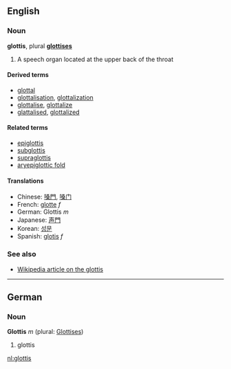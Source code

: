 ==English==
===Noun===
'''glottis''', plural '''[[glottises]]'''

<!-- this def is terrible - please replace! -->
# A speech organ located at the upper back of the throat

====Derived terms====
*[[glottal]]
*[[glottalisation]], [[glottalization]]
*[[glottalise]], [[glottalize]]
*[[glattalised]], [[glottalized]]

====Related terms====
*[[epiglottis]]
*[[subglottis]]
*[[supraglottis]]
*[[aryepiglottic fold]]

====Translations====
*Chinese: [[嗓門]], [[嗓门]]
*French: [[glotte]] ''f''
*German: Glottis ''m''
*Japanese: [[声門]]
*Korean: [[성문]]
*Spanish: [[glotis]] ''f''

===See also===
*[[w:Glottis|Wikipedia article on the glottis]]

----

==German==
===Noun===
'''Glottis''' ''m'' (plural: [[Glottises]])

# glottis

[[nl:glottis]]